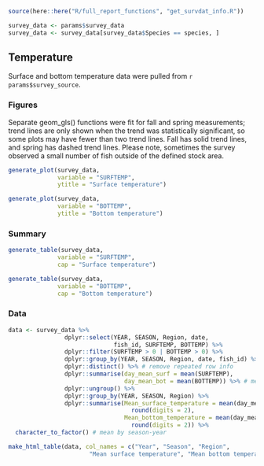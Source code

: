 
```r
source(here::here("R/full_report_functions", "get_survdat_info.R"))
```

```r
survey_data <- params$survey_data
survey_data <- survey_data[survey_data$Species == species, ]
```

## Temperature

Surface and bottom temperature data were pulled from ``r params$survey_source``. 

### Figures

Separate geom_gls() functions were fit for fall and spring measurements; trend lines are only shown when the trend was statistically significant, so some plots may have fewer than two trend lines. Fall has solid trend lines, and spring has dashed trend lines. Please note, sometimes the survey observed a small number of fish outside of the defined stock area.
```r
generate_plot(survey_data,
              variable = "SURFTEMP", 
              ytitle = "Surface temperature")

generate_plot(survey_data,
              variable = "BOTTEMP", 
              ytitle = "Bottom temperature")
```

### Summary
```r
generate_table(survey_data,
              variable = "SURFTEMP", 
              cap = "Surface temperature")

generate_table(survey_data,
              variable = "BOTTEMP", 
              cap = "Bottom temperature")
```

### Data
```r
data <- survey_data %>% 
                dplyr::select(YEAR, SEASON, Region, date, 
                              fish_id, SURFTEMP, BOTTEMP) %>%
                dplyr::filter(SURFTEMP > 0 | BOTTEMP > 0) %>%
                dplyr::group_by(YEAR, SEASON, Region, date, fish_id) %>%
                dplyr::distinct() %>% # remove repeated row info
                dplyr::summarise(day_mean_surf = mean(SURFTEMP),
                                 day_mean_bot = mean(BOTTEMP)) %>% # mean by day
                dplyr::ungroup() %>%
                dplyr::group_by(YEAR, SEASON, Region) %>%
                dplyr::summarise(Mean_surface_temperature = mean(day_mean_surf) %>%
                                   round(digits = 2),
                                 Mean_bottom_temperature = mean(day_mean_bot) %>%
                                   round(digits = 2)) %>%
  character_to_factor() # mean by season-year

make_html_table(data, col_names = c("Year", "Season", "Region", 
                       "Mean surface temperature", "Mean bottom temperature"))
```
